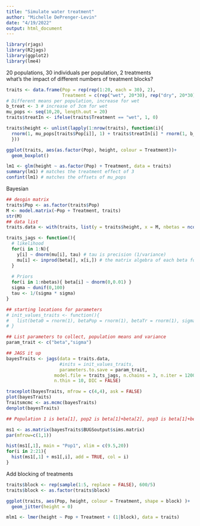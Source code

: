 ```yaml
---
title: "Simulate water treatment"
author: "Michelle DePrenger-Levin"
date: "4/19/2022"
output: html_document
---
```


```r
library(rjags)
library(R2jags)
library(ggplot2)
library(lme4)
```

20 populations, 30 individuals per population, 2 treatments   
what's the impact of different numbers of treatment blocks?
```r

traits <- data.frame(Pop = rep(rep(1:20, each = 30), 2), 
                     Treatment = c(rep("wet", 20*30), rep("dry", 20*30)))
# Different means per population, increase for wet
b_treat <- 3 # increase of 3cm for wet
mu_pops <- seq(10,20, length.out = 20) 
traits$treatIn <- ifelse(traits$Treatment == "wet", 1, 0)

traits$height <- unlist(lapply(1:nrow(traits), function(i){ 
  rnorm(1, mu_pops[traits$Pop[i]], 1) + traits$treatIn[i] * rnorm(1, b_treat, 0.1)
  }))

ggplot(traits, aes(as.factor(Pop), height, colour = Treatment))+
  geom_boxplot()

lm1 <- glm(height ~ as.factor(Pop) + Treatment, data = traits)
summary(lm1) # matches the treatment effect of 3
confint(lm1) # matches the offsets of mu_pops

```


Bayesian
```r
## desgin matrix
traits$Pop <- as.factor(traits$Pop)
M <- model.matrix(~Pop + Treatment, traits)
str(M)
## data list
traits.data <- with(traits, list(y = traits$height, x = M, nbetas = ncol(M), N = nrow(traits)))

traits_jags <- function(){
  # likelihood
  for(i in 1:N){
    y[i] ~ dnorm(mu[i], tau) # tau is precision (1/variance)
    mu[i] <- inprod(beta[], x[i,]) # the matrix algebra of each beta for each row of the design matrix
  }
  
  # Priors
  for(i in 1:nbetas){ beta[i] ~ dnorm(0,0.01) }
  sigma ~ dunif(0,100)
  tau <- 1/(sigma * sigma)
}

## starting locations for parameters
# init_values_traits <- function(){
#   list(beta0 = rnorm(1), betaPop = rnorm(1), betaTr = rnorm(1), sigma = runif(1))
# }

## List parameters to collect, population means and variance
param_trait <- c("beta","sigma")

## JAGS it up
bayesTraits <- jags(data = traits.data, 
                    #inits = init_values_traits, 
                    parameters.to.save = param_trait,
                  model.file = traits_jags, n.chains = 3, n.iter = 12000, n.burnin = 2000,
                  n.thin = 10, DIC = FALSE)

traceplot(bayesTraits, mfrow = c(4,4), ask = FALSE)
plot(bayesTraits)
Traitsmcmc <- as.mcmc(bayesTraits)
denplot(bayesTraits)

## Population 1 is beta[1], pop2 is beta[1]+beta[2], pop3 is beta[1]+beta[3], beta[21] is the offset of wet treatment

ms1 <- as.matrix(bayesTraits$BUGSoutput$sims.matrix)
par(mfrow=c(1,1))

hist(ms1[,1], main = "Pop1", xlim = c(9.5,20))
for(i in 2:21){
  hist(ms1[,1] + ms1[,i], add = TRUE, col = i)
}

```


Add blocking of treatments
```r

traits$block <- rep(sample(1:5, replace = FALSE), 600/5) 
traits$block <- as.factor(traits$block)

ggplot(traits, aes(Pop, height, colour = Treatment, shape = block) )+
  geom_jitter(height = 0)

mlm1 <- lmer(height ~ Pop + Treatment + (1|block), data = traits)

```


